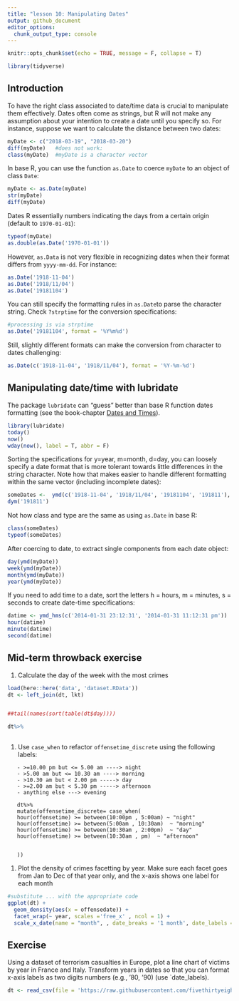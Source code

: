 ```yaml
---
title: "lesson 10: Manipulating Dates"
output: github_document
editor_options: 
  chunk_output_type: console
---
```


```r
knitr::opts_chunk$set(echo = TRUE, message = F, collapse = T)
```

```r
library(tidyverse)
```


## Introduction

To have the right class associated to date/time data is crucial to manipulate them effectively. Dates often come as strings, but R will not make any assumption about your intention to create a date until you specify so. For instance, suppose we want to calculate the distance between two dates:

```r
myDate <- c("2018-03-19", "2018-03-20")
diff(myDate)   #does not work:
class(myDate)  #myDate is a character vector
```

In base R, you can use the function `as.Date` to coerce `myDate` to an object of class `Date`:

```r
myDate <- as.Date(myDate)
str(myDate)
diff(myDate)
```

Dates R essentially numbers indicating the days from a certain origin (default to `1970-01-01`):
```r
typeof(myDate) 
as.double(as.Date('1970-01-01'))
```

However, `as.Data` is not very flexible in recognizing dates when their format differs from `yyyy-mm-dd`. For instance:

```r
as.Date('1918-11-04')
as.Date('1918/11/04')
as.Date('19181104')
```

You can still specify the formatting rules in `as.Date`to parse the character string. Check `?strptime` for the conversion specifications:

```r
#processing is via strptime
as.Date('19181104', format = '%Y%m%d')
```

Still, slightly different formats can make the conversion from character to dates challenging:

```r
as.Date(c('1918-11-04', '1918/11/04'), format = '%Y-%m-%d')
```

## Manipulating date/time with lubridate

The package `lubridate` can "guess" better than base R function dates formatting (see the book-chapter [Dates and Times](http://r4ds.had.co.nz/dates-and-times.html)).

```r
library(lubridate)
today()
now()
wday(now(), label = T, abbr = F)
```

Sorting the specifications for y=year, m=month, d=day, you can loosely specify a date format that is more tolerant towards little differences in the string character. Note how that makes easier to handle different formatting within the same vector (including incomplete dates):

```r
someDates <-  ymd(c('1918-11-04', '1918/11/04', '19181104', '191811'), truncated = 1)
dym('191811')
```

Not how class and type are the same as using `as.Date` in base R:

```r
class(someDates)
typeof(someDates)
```

After coercing to date, to extract single components from each date object:

```r
day(ymd(myDate))
week(ymd(myDate)) 
month(ymd(myDate)) 
year(ymd(myDate)) 
```

If you need to add time to a date, sort the letters h = hours, m = minutes, s = seconds to create date-time specifications:

```r
datime <- ymd_hms(c('2014-01-31 23:12:31', '2014-01-31 11:12:31 pm'))
hour(datime)
minute(datime)
second(datime)
```


## Mid-term throwback exercise

#. Calculate the day of the week with the most crimes 

```r
load(here::here('data', 'dataset.RData'))
dt <- left_join(dt, lkt)


##tail(names(sort(table(dt$day))))

dt%>%
  
```

#. Use `case_when` to refactor `offensetime_discrete` using the following labels:

```{}
   - >=10.00 pm but <= 5.00 am ----> night
   - >5.00 am but <= 10.30 am ----> morning
   - >10.30 am but < 2.00 pm -----> day
   - >=2.00 am but < 5.30 pm -----> afternoon
   - anything else ---> evening
   
   dt%>% 
   mutate(offensetime_discrete= case_when(
   hour(offensetime) >= between(10:00pm , 5:00am) ~ "night"
   hour(offensetime) >= between(5:00am , 10:30am)  ~ "morning"
   hour(offensetime) >= between(10:30am , 2:00pm)  ~ "day"
   hour(offensetime) >= between(10:30am , pm)  ~ "afternoon"
   
   
   ))
```


#. Plot the density of crimes facetting by year. Make sure each facet goes from Jan to Dec of that year only, and the x-axis shows one label for each month

```r
#substitute ... with the appropriate code
ggplot(dt) +
  geom_density(aes(x = offensedate)) +
  facet_wrap(~ year, scales ='free_x' , ncol = 1) +
  scale_x_date(name = "month", , date_breaks = '1 month', date_labels = '%b') #?strptime() for the list of specifications
```

## Exercise

Using a dataset of terrorism casualties in Europe, plot a line chart of victims by year in France and Italy. Transform years in dates so that you can format x-axis labels as two digits numbers (e.g., '80, '90) (use `date_labels).

```r
dt <- read_csv(file = 'https://raw.githubusercontent.com/fivethirtyeight/data/master/terrorism/eu_terrorism_fatalities_by_country.csv')
```


